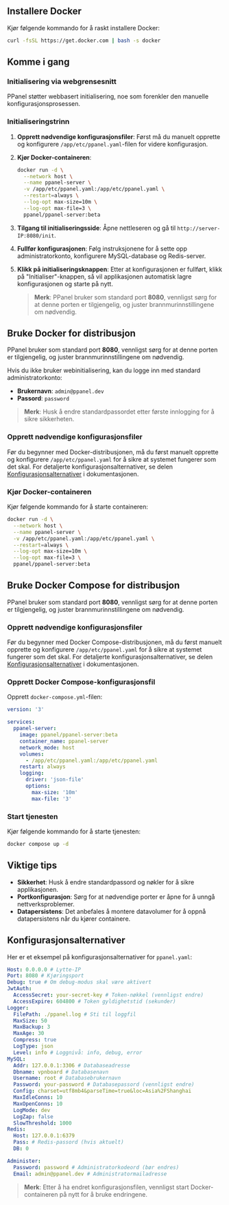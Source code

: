 ## Installere Docker

Kjør følgende kommando for å raskt installere Docker:

```sh
curl -fsSL https://get.docker.com | bash -s docker
```

## Komme i gang

### Initialisering via webgrensesnitt

PPanel støtter webbasert initialisering, noe som forenkler den manuelle konfigurasjonsprosessen.

### Initialiseringstrinn

1. **Opprett nødvendige konfigurasjonsfiler**: Først må du manuelt opprette og konfigurere `/app/etc/ppanel.yaml`-filen for videre konfigurasjon.

2. **Kjør Docker-containeren**:

   ```sh
   docker run -d \
     --network host \
     --name ppanel-server \
     -v /app/etc/ppanel.yaml:/app/etc/ppanel.yaml \
     --restart=always \
     --log-opt max-size=10m \
     --log-opt max-file=3 \
     ppanel/ppanel-server:beta
   ```

3. **Tilgang til initialiseringsside**: Åpne nettleseren og gå til `http://server-IP:8080/init`.

4. **Fullfør konfigurasjonen**: Følg instruksjonene for å sette opp administratorkonto, konfigurere MySQL-database og Redis-server.

5. **Klikk på initialiseringsknappen**: Etter at konfigurasjonen er fullført, klikk på "Initialiser"-knappen, så vil applikasjonen automatisk lagre konfigurasjonen og starte på nytt.

   > **Merk**: PPanel bruker som standard port **8080**, vennligst sørg for at denne porten er tilgjengelig, og juster brannmurinnstillingene om nødvendig.

## Bruke Docker for distribusjon

PPanel bruker som standard port **8080**, vennligst sørg for at denne porten er tilgjengelig, og juster brannmurinnstillingene om nødvendig.

Hvis du ikke bruker webinitialisering, kan du logge inn med standard administratorkonto:

- **Brukernavn**: `admin@ppanel.dev`
- **Passord**: `password`

> **Merk**: Husk å endre standardpassordet etter første innlogging for å sikre sikkerheten.

### Opprett nødvendige konfigurasjonsfiler

Før du begynner med Docker-distribusjonen, må du først manuelt opprette og konfigurere `/app/etc/ppanel.yaml` for å sikre at systemet fungerer som det skal. For detaljerte konfigurasjonsalternativer, se delen [Konfigurasjonsalternativer](#konfigurasjonsalternativer) i dokumentasjonen.

### Kjør Docker-containeren

Kjør følgende kommando for å starte containeren:

```sh
docker run -d \
  --network host \
  --name ppanel-server \
  -v /app/etc/ppanel.yaml:/app/etc/ppanel.yaml \
  --restart=always \
  --log-opt max-size=10m \
  --log-opt max-file=3 \
  ppanel/ppanel-server:beta
```

## Bruke Docker Compose for distribusjon

PPanel bruker som standard port **8080**, vennligst sørg for at denne porten er tilgjengelig, og juster brannmurinnstillingene om nødvendig.

### Opprett nødvendige konfigurasjonsfiler

Før du begynner med Docker Compose-distribusjonen, må du først manuelt opprette og konfigurere `/app/etc/ppanel.yaml` for å sikre at systemet fungerer som det skal. For detaljerte konfigurasjonsalternativer, se delen [Konfigurasjonsalternativer](#konfigurasjonsalternativer) i dokumentasjonen.

### Opprett Docker Compose-konfigurasjonsfil

Opprett `docker-compose.yml`-filen:

```yaml
version: '3'

services:
  ppanel-server:
    image: ppanel/ppanel-server:beta
    container_name: ppanel-server
    network_mode: host
    volumes:
      - /app/etc/ppanel.yaml:/app/etc/ppanel.yaml
    restart: always
    logging:
      driver: 'json-file'
      options:
        max-size: '10m'
        max-file: '3'
```

### Start tjenesten

Kjør følgende kommando for å starte tjenesten:

```sh
docker compose up -d
```

## Viktige tips

- **Sikkerhet**: Husk å endre standardpassord og nøkler for å sikre applikasjonen.
- **Portkonfigurasjon**: Sørg for at nødvendige porter er åpne for å unngå nettverksproblemer.
- **Datapersistens**: Det anbefales å montere datavolumer for å oppnå datapersistens når du kjører containere.

## Konfigurasjonsalternativer

Her er et eksempel på konfigurasjonsalternativer for `ppanel.yaml`:

```yaml
Host: 0.0.0.0 # Lytte-IP
Port: 8080 # Kjøringsport
Debug: true # Om debug-modus skal være aktivert
JwtAuth:
  AccessSecret: your-secret-key # Token-nøkkel (vennligst endre)
  AccessExpire: 604800 # Token gyldighetstid (sekunder)
Logger:
  FilePath: ./ppanel.log # Sti til loggfil
  MaxSize: 50
  MaxBackup: 3
  MaxAge: 30
  Compress: true
  LogType: json
  Level: info # Loggnivå: info, debug, error
MySQL:
  Addr: 127.0.0.1:3306 # Databaseadresse
  Dbname: vpnboard # Databasenavn
  Username: root # Databasebrukernavn
  Password: your-password # Databasepassord (vennligst endre)
  Config: charset=utf8mb4&parseTime=true&loc=Asia%2FShanghai
  MaxIdleConns: 10
  MaxOpenConns: 10
  LogMode: dev
  LogZap: false
  SlowThreshold: 1000
Redis:
  Host: 127.0.0.1:6379
  Pass: # Redis-passord (hvis aktuelt)
  DB: 0

Administer:
  Password: password # Administratorkodeord (bør endres)
  Email: admin@ppanel.dev # Administratormailadresse
```

> **Merk**: Etter å ha endret konfigurasjonsfilen, vennligst start Docker-containeren på nytt for å bruke endringene.



<Giscus />

